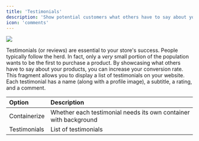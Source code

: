 ```yaml
---
title: 'Testimonials'
description: 'Show potential customers what others have to say about your products.'
icon: 'comments'
---
```


<Frame>
  <img src="/images/fragments/testimonials.png" />
</Frame>

Testimonials (or reviews) are essential to your store's success. People typically follow the herd. In fact, only a *very* small portion of the population wants to be the first to purchase a product. By showcasing what others have to say about your products, you can increase your conversion rate. This fragment allows you to display a list of testimonials on your website. Each testimonial has a name (along with a profile image), a subtitle, a rating, and a comment.

| Option | Description |
| :--- | :--- |
| Containerize | Whether each testimonial needs its own container with background |
| Testimonials | List of testimonials |